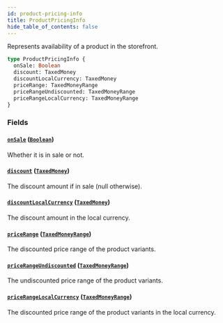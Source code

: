 ```yaml
---
id: product-pricing-info
title: ProductPricingInfo
hide_table_of_contents: false
---
```


Represents availability of a product in the storefront.

```graphql
type ProductPricingInfo {
  onSale: Boolean
  discount: TaxedMoney
  discountLocalCurrency: TaxedMoney
  priceRange: TaxedMoneyRange
  priceRangeUndiscounted: TaxedMoneyRange
  priceRangeLocalCurrency: TaxedMoneyRange
}
```

### Fields

#### [`onSale`](#) ([`Boolean`](../../../developer/api-reference/scalars/boolean))

Whether it is in sale or not.

#### [`discount`](#) ([`TaxedMoney`](../../../developer/api-reference/objects/taxed-money))

The discount amount if in sale (null otherwise).

#### [`discountLocalCurrency`](#) ([`TaxedMoney`](../../../developer/api-reference/objects/taxed-money))

The discount amount in the local currency.

#### [`priceRange`](#) ([`TaxedMoneyRange`](../../../developer/api-reference/objects/taxed-money-range))

The discounted price range of the product variants.

#### [`priceRangeUndiscounted`](#) ([`TaxedMoneyRange`](../../../developer/api-reference/objects/taxed-money-range))

The undiscounted price range of the product variants.

#### [`priceRangeLocalCurrency`](#) ([`TaxedMoneyRange`](../../../developer/api-reference/objects/taxed-money-range))

The discounted price range of the product variants in the local currency.
